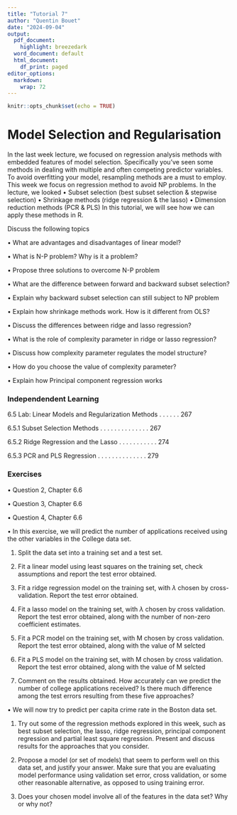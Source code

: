 ```yaml
---
title: "Tutorial 7"
author: "Quentin Bouet"
date: "2024-09-04"
output:
  pdf_document:
    highlight: breezedark
  word_document: default
  html_document:
    df_print: paged
editor_options:
  markdown:
    wrap: 72
---
```


```r
knitr::opts_chunk$set(echo = TRUE)
```

# Model Selection and Regularisation

In the last week lecture, we focused on regression analysis methods with embedded features of model selection.
Specifically you’ve seen some methods in dealing with multiple and often competing predictor variables. To
avoid overfitting your model, resampling methods are a must to employ. This week we focus on regression
method to avoid NP problems. In the lecture, we looked
• Subset selection (best subset selection & stepwise selection)
• Shrinkage methods (ridge regression & the lasso)
• Dimension reduction methods (PCR & PLS)
In this tutorial, we will see how we can apply these methods in R.

Discuss the following topics

  • What are advantages and disadvantages of linear model?
  
  • What is N-P problem? Why is it a problem?
  
  • Propose three solutions to overcome N-P problem
  
  • What are the difference between forward and backward subset selection?
  
  • Explain why backward subset selection can still subject to NP problem
  
  • Explain how shrinkage methods work. How is it different from OLS?
  
  • Discuss the differences between ridge and lasso regression?
  
  • What is the role of complexity parameter in ridge or lasso regression?
  
  • Discuss how complexity parameter regulates the model structure?
  
  • How do you choose the value of complexity parameter?
  
  • Explain how Principal component regression works

### Independendent Learning

6.5 Lab: Linear Models and Regularization Methods . . . . . . 267

6.5.1 Subset Selection Methods . . . . . . . . . . . . . . 267

6.5.2 Ridge Regression and the Lasso . . . . . . . . . . . 274

6.5.3 PCR and PLS Regression . . . . . . . . . . . . . . 279

### Exercises

• Question 2, Chapter 6.6

• Question 3, Chapter 6.6

• Question 4, Chapter 6.6

• In this exercise, we will predict the number of applications received using the other variables in the
College data set.

1. Split the data set into a training set and a test set.

2. Fit a linear model using least squares on the training set, check assumptions and report the test
error obtained.

3. Fit a ridge regression model on the training set, with $\lambda$ chosen by cross-validation. Report the test
error obtained.

4. Fit a lasso model on the training set, with $\lambda$ chosen by cross validation. Report the test error
obtained, along with the number of non-zero coefficient estimates.

5. Fit a PCR model on the training set, with M chosen by cross validation. Report the test error
obtained, along with the value of M selcted

6. Fit a PLS model on the training set, with M chosen by cross validation. Report the test error
obtained, along with the value of M selcted

7. Comment on the results obtained. How accurately can we predict the number of college applications
received? Is there much difference among the test errors resulting from these five approaches?

• We will now try to predict per capita crime rate in the Boston data set.

1. Try out some of the regression methods explored in this week, such as best subset selection, the
lasso, ridge regression, principal component regression and partial least square regression. Present
and discuss results for the approaches that you consider.

2. Propose a model (or set of models) that seem to perform well on this data set, and justify your
answer. Make sure that you are evaluating model performance using validation set error, cross
validation, or some other reasonable alternative, as opposed to using training error.

3. Does your chosen model involve all of the features in the data set? Why or why not?
